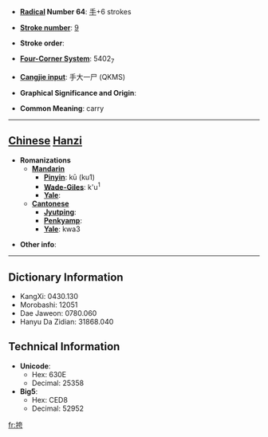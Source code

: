 * '''[[Wiktionary:Chinese radical index| Radical]] Number 64''': [[Wiktionary:Chinese radical index 手|手]]+6 strokes

* '''[[Wiktionary:Chinese total strokes index|Stroke number]]''': [[Wiktionary:Chinese total strokes index 9|9]]

* '''Stroke order''': 

* '''[[Wiktionary:Chinese four corner index|Four-Corner System]]''': 5402<sub>7</sub>

* '''[[Wiktionary:Chinese Cangjie index|Cangjie input]]''': 手大一尸 (QKMS)

* '''Graphical Significance and Origin''': 

* '''Common Meaning''': carry

----

== [[Chinese]] [[Hanzi]] ==

* '''Romanizations'''
** '''[[Mandarin]]'''
*** '''[[Pinyin]]''': kū (ku1)
*** '''[[Wade-Giles]]''': k'u<sup>1</sup>
*** '''[[Yale]]''': 
** '''[[Cantonese]]'''
*** '''[[Jyutping]]''':
*** '''[[Penkyamp]]''': 
*** '''[[Yale]]''': kwa3

* '''Other info''': 

----

== Dictionary Information ==

* KangXi: 0430.130
* Morobashi: 12051
* Dae Jaweon: 0780.060
* Hanyu Da Zidian: 31868.040

== Technical Information ==

* '''Unicode''':
** Hex: 630E
** Decimal: 25358
* '''Big5''':
** Hex: CED8
** Decimal: 52952

[[fr:挎]]